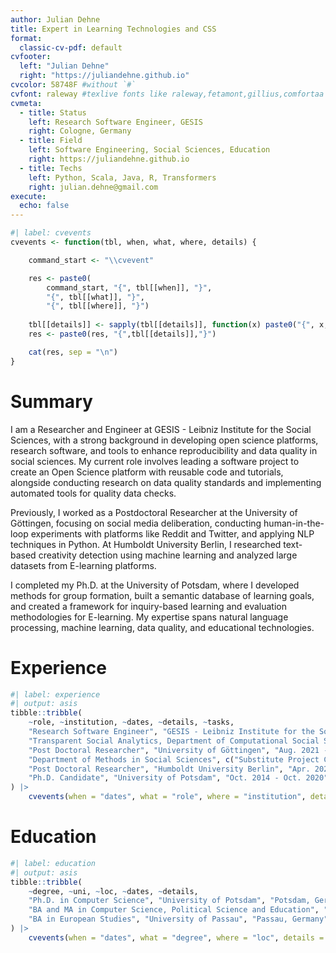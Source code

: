 ```yaml
---
author: Julian Dehne
title: Expert in Learning Technologies and CSS
format:
  classic-cv-pdf: default
cvfooter:
  left: "Julian Dehne"
  right: "https://juliandehne.github.io"
cvcolor: 58748F #without `#`
cvfont: raleway #texlive fonts like raleway,fetamont,gillius,comfortaa
cvmeta:
  - title: Status
    left: Research Software Engineer, GESIS
    right: Cologne, Germany
  - title: Field
    left: Software Engineering, Social Sciences, Education
    right: https://juliandehne.github.io
  - title: Techs
    left: Python, Scala, Java, R, Transformers
    right: julian.dehne@gmail.com
execute:
  echo: false
---
```


```r
#| label: cvevents
cvevents <- function(tbl, when, what, where, details) {

    command_start <- "\\cvevent"

    res <- paste0(
        command_start, "{", tbl[[when]], "}", 
        "{", tbl[[what]], "}",
        "{", tbl[[where]], "}")
    
    tbl[[details]] <- sapply(tbl[[details]], function(x) paste0("{", x, "}", collapse = ","))
    res <- paste0(res, "{",tbl[[details]],"}")

    cat(res, sep = "\n")
}
```

# Summary


I am a Researcher and Engineer at GESIS - Leibniz Institute for the Social Sciences, with a strong background in developing open science platforms, research software, and tools to enhance reproducibility and data quality in social sciences. My current role involves leading a software project to create an Open Science platform with reusable code and tutorials, alongside conducting research on data quality standards and implementing automated tools for quality data checks.

Previously, I worked as a Postdoctoral Researcher at the University of Göttingen, focusing on social media deliberation, conducting human-in-the-loop experiments with platforms like Reddit and Twitter, and applying NLP techniques in Python. At Humboldt University Berlin, I researched text-based creativity detection using machine learning and analyzed large datasets from E-learning platforms.

I completed my Ph.D. at the University of Potsdam, where I developed methods for group formation, built a semantic database of learning goals, and created a framework for inquiry-based learning and evaluation methodologies for E-learning. My expertise spans natural language processing, machine learning, data quality, and educational technologies.


# Experience


```r
#| label: experience
#| output: asis
tibble::tribble(
    ~role, ~institution, ~dates, ~details, ~tasks,
    "Research Software Engineer", "GESIS - Leibniz Institute for the Social Sciences", "May 2024 - Present",
    "Transparent Social Analytics, Department of Computational Social Science", c("Development Lead of a project to build an Open Science platform with reusable code and tutorials", "Research on Data Quality Standards", "Implementation of tools to enhance reproducibility and facilitate research with automated quality data checks"),
    "Post Doctoral Researcher", "University of Göttingen", "Aug. 2021 - May 2024",
    "Department of Methods in Social Sciences", c("Substitute Project Coordination","Development Lead  of the Delab-Framework", "Research on Deliberation on Social Media", "Constructing Human-In-The-Loop Experiments with Reddit and Twitter, NLP with Python"),
    "Post Doctoral Researcher", "Humboldt University Berlin", "Apr. 2020 - Feb. 2021", "Chair of Learning Technologies", c("Developing new methods to detect creativity in texts", "Gathering and analyzing large datsets from E-learning Platforms"),
    "Ph.D. Candidate", "University of Potsdam", "Oct. 2014 - Oct. 2020", "Chair of Complex Computational Media Applications", c("Lead Developer of a Framework for Inquiry Based Learning", "Developing Algorithms to support Group Formation", "Construction of a Semantic Database of Learning Goals", "Developing a Methodology for the Evaluation of E-Learning", "Co-Write Project Proposals and Reports", "Active Member of the GI Junior Researcher Group")
) |>
    cvevents(when = "dates", what = "role", where = "institution", details = "tasks")
```
\newpage

# Education

```r
#| label: education
#| output: asis
tibble::tribble(
    ~degree, ~uni, ~loc, ~dates, ~details,
    "Ph.D. in Computer Science", "University of Potsdam", "Potsdam, Germany", "Nov. 2014 - Sep. 2020", c("Thesis: Possibilities and Limitations of Media Support for Inquiry-Based Learning", "Explores the use of computer technology to support inquiry-based learning in higher education"),
    "BA and MA in Computer Science, Political Science and Education", "University of Potsdam", "Potsdam, Germany", "Okt. 2009 - Okt. 2014", c("Thesis: An Intelligent Competence Database", "Implementation and Evaluation of a Learning Outcome Storage connected to Portfolio Learning"),
    "BA in European Studies", "University of Passau", "Passau, Germany", "April. 2007 - Sep. 2009", c("Thesis: Innenpolitische Bedingtheit europäischer Migrationspolitik", "Studying the Multilevel European System and how the Regions influenced the Amsterdam Treaty")
) |>
    cvevents(when = "dates", what = "degree", where = "loc", details = "details")
```
